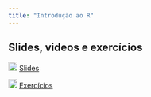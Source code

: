 ```yaml
---
title: "Introdução ao R"
---
```


## Slides, videos e exercícios

![](images/slide.png){width="18"} [Slides](modulo_1_basico.qmd){target="_blank"}

![](images/exercicios.png){width="18"} [Exercícios](basico_exe.qmd){target="_blank"}

